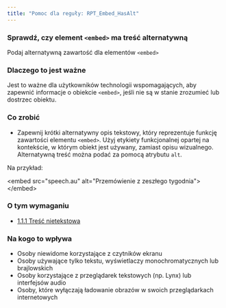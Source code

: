 ```yaml
---
title: "Pomoc dla reguły: RPT_Embed_HasAlt"
---
```


<div className="toolHelp">
<Row>
<Column colLg={16} colMd={8} colSm={4} className="toolHead">

### Sprawdź, czy element `<embed>` ma treść alternatywną

<div id="locLevel"></div>

Podaj alternatywną zawartość dla elementów `<embed>`

</Column>
</Row>
<Row>
<Column colLg={11} colMd={5} colSm={4} className="toolMain">

### Dlaczego to jest ważne

Jest to ważne dla użytkowników technologii wspomagających, aby zapewnić informacje o obiekcie `<embed>`, jeśli nie są w stanie zrozumieć lub dostrzec obiektu.

<div id="locSnippet"></div>

### Co zrobić

* Zapewnij krótki alternatywny opis tekstowy, który reprezentuje funkcję zawartości elementu `<embed>`.  Użyj etykiety funkcjonalnej opartej na kontekście, w którym obiekt jest używany, zamiast opisu wizualnego. Alternatywną treść można podać za pomocą atrybutu `alt`. 

Na przykład:

<CodeSnippet type="single" light={true}>&lt;embed src="speech.au" alt="Przemówienie z zeszłego tygodnia"&gt;&lt;/embed&gt;</CodeSnippet>

</Column>
<Column colLg={5} colMd={3} colSm={4} className="toolLeft">

### O tym wymaganiu

* [1.1.1 Treść nietekstowa](https://wcag.lepszyweb.pl/#non-text-content)

### Na kogo to wpływa

 * Osoby niewidome korzystające z czytników ekranu
 * Osoby używające tylko tekstu, wyświetlaczy monochromatycznych lub brajlowskich
 * Osoby korzystające z przeglądarek tekstowych (np. Lynx) lub interfejsów audio
 * Osoby, które wyłączają ładowanie obrazów w swoich przeglądarkach internetowych

</Column>
</Row>
</div>

